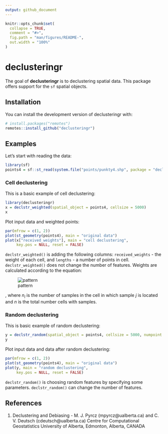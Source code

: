 ```yaml
---
output: github_document
---
```


<!-- README.md is generated from README.Rmd. Please edit that file -->

```r
knitr::opts_chunk$set(
  collapse = TRUE,
  comment = "#>",
  fig.path = "man/figures/README-",
  out.width = "100%"
)
```
# declusteringr

<!-- badges: start -->
<!-- badges: end -->

The goal of **declusteringr** is to declustering spatial data.
This package offers support for the `sf` spatial objects.

## Installation

<!-- You can install the released version of declusteringr from [CRAN](https://CRAN.R-project.org) with: -->

<!-- ``` r -->
<!-- install.packages("declusteringr") -->
<!-- ``` -->

You can install the development version of declusteringr with:

``` r
# install.packages("remotes")
remotes::install_github("declusteringr")
```

## Examples

Let's start with reading the data: 

```r
library(sf)
points4 = sf::st_read(system.file("points/punkty4.shp", package = "declusteringr"))
```

### Cell declustering

This is a basic example of cell declustering:

```r
library(declusteringr)
x = declstr_weighted(spatial_object = points4, cellsize = 5000)
x
```

Plot input data and weighted points:

```r
par(mfrow = c(1, 2))
plot(st_geometry(points4), main = "original data")
plot(x["received_weights"], main = "cell declustering",
     key.pos = NULL, reset = FALSE)
```

`declstr_weighted()` is adding the following columns: `received_weights` - the weight of each cell, and `lengths` - a number of points in cell.
`declstr_weighted()` does not change the number of features.
Weights are calculated according to the equation:

![pattern](man/figures/cell_decl_pattern.PNG)

, where *n~i~* is the number of samples in the cell in which sample *j* is located and *n* is the total number cells with samples.

### Random declustering

This is basic example of random declustering:

```r
y = declstr_random(spatial_object = points4, cellsize = 5000, numpoint = 2)
y
```

Plot input data and data after random declustering:

```r
par(mfrow = c(1, 2))
plot(st_geometry(points4), main = "original data")
plot(y, main = "random declustering",
     key.pos = NULL, reset = FALSE)
```

`declstr_random()` is choosing random features by specifying some parameters.
`declstr_random()` can change the number of features.

## References
1. Declustering and Debiasing - M. J. Pyrcz (mpyrcz@ualberta.ca) and C. V. Deutsch (cdeutsch@ualberta.ca) Centre for Computational Geostatistics University of Alberta, Edmonton, Alberta, CANADA

